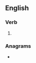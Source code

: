 ==English==

===Verb===
{{head|en|verb form}}

# {{qualifier|Geordie}} {{present participle of|en|tyek|nocat=1}}

===Anagrams===
* {{anagrams|en|a=eiknty|kinety}}